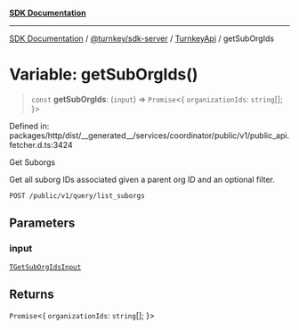 [**SDK Documentation**](../../../../../README.mdx)

***

[SDK Documentation](../../../../../packages.mdx) / [@turnkey/sdk-server](../../../README.mdx) / [TurnkeyApi](../README.mdx) / getSubOrgIds

# Variable: getSubOrgIds()

> `const` **getSubOrgIds**: (`input`) => `Promise`\<\{ `organizationIds`: `string`[]; \}\>

Defined in: packages/http/dist/\_\_generated\_\_/services/coordinator/public/v1/public\_api.fetcher.d.ts:3424

Get Suborgs

Get all suborg IDs associated given a parent org ID and an optional filter.

`POST /public/v1/query/list_suborgs`

## Parameters

### input

[`TGetSubOrgIdsInput`](../type-aliases/TGetSubOrgIdsInput.mdx)

## Returns

`Promise`\<\{ `organizationIds`: `string`[]; \}\>
